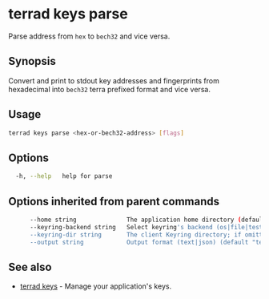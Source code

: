 # terrad keys parse

Parse address from `hex` to `bech32` and vice versa. 

## Synopsis

Convert and print to stdout key addresses and fingerprints from
hexadecimal into `bech32` terra prefixed format and vice versa.

## Usage 

```sh Terrad
terrad keys parse <hex-or-bech32-address> [flags]
```

## Options

```sh Terrad
  -h, --help   help for parse
```

## Options inherited from parent commands

```sh Terrad
      --home string              The application home directory (default "terra")
      --keyring-backend string   Select keyring's backend (os|file|test) (default "os")
      --keyring-dir string       The client Keyring directory; if omitted, the default 'home' directory will be used
      --output string            Output format (text|json) (default "text")
```

## See also

* [terrad keys](./terrad_keys.mdx)	 - Manage your application's keys. 


